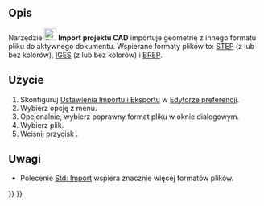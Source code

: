 <languages/>

{{Docnav/pl
|[[Part_Defeaturing/pl|Usuwanie cech]]
|[[Part_Export/pl|Eksport projektu do CAD]]
|[[Part_Workbench/pl|środowisko pracy Część]]
|IconL=Part_Defeaturing.svg
|IconR=Part_Export.svg
|IconC=Workbench_Part.svg
}}

{{GuiCommand/pl
|Name=Part Import‎
|Name/pl=Część: Import projektu CAD
|MenuLocation=Część → Import projektu CAD...
|Workbenches=[[Part_Workbench/pl|Część]]
|SeeAlso=[[Std_Import/pl|Import]], [[Import_Export/pl|Import Eksport]]
}}

<span id="Description"></span>
==Opis== 

Narzędzie [[Image:Part_Import.svg|24px]] '''Import projektu CAD''' importuje geometrię z innego formatu pliku do aktywnego dokumentu. Wspierane formaty plików to: [https://en.wikipedia.org/wiki/Step_file STEP] (z lub bez kolorów), [https://en.wikipedia.org/wiki/IGES IGES] (z lub bez kolorów) i [https://en.wikipedia.org/wiki/BREP BREP].

<span id="Usage"></span>
==Użycie==

# Skonfiguruj [[Import_Export_Preferences/pl|Ustawienia Importu i Eksportu]] w [[Preferences_Editor/pl|Edytorze preferencji]].
# Wybierz opcję {{MenuCommand|Część → [[File:Part_Import.svg|16px]] Import projektu CAD...}} z menu.
# Opcjonalnie, wybierz poprawny format pliku w oknie dialogowym.
# Wybierz plik.
# Wciśnij przycisk {{Button|Otwórz}}.

<span id="Notes"></span>
==Uwagi==

* Polecenie [[Std_Import/pl|Std: Import]] wspiera znacznie więcej formatów plików.


{{Docnav/pl
|[[Part_Defeaturing/pl|Usuwanie cech]]
|[[Part_Export/pl|Eksport projektu do CAD]]
|[[Part_Workbench/pl|środowisko pracy Część]]
|IconL=Part_Defeaturing.svg
|IconR=Part_Export.svg
|IconC=Workbench_Part.svg
}}

{{Part_Tools_navi{{#translation:}}}}
{{Userdocnavi{{#translation:}}}}